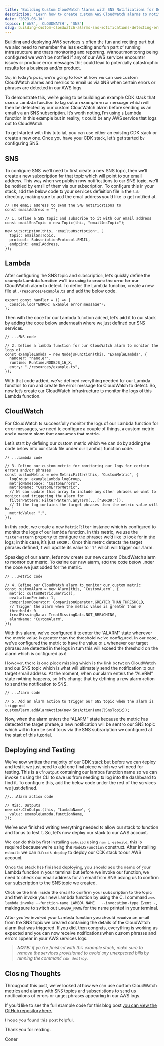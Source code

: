 ```yaml
---
title: 'Building Custom CloudWatch Alarms with SNS Notifications for Detecting Error Messages'
description: 'Learn how to create custom AWS CloudWatch alarms to notify you using AWS SNS when target phrases or errors appear in your CloudWatch logs.'
date: '2023-06-10'
topics: ['AWS', 'CLOUDWATCH', 'SNS']
slug: building-custom-cloudwatch-alarms-sns-notifications-detecting-error-messages
---
```


Building and deploying AWS services is often the fun and exciting part but we also need to remember the less exciting and fun part of running infrastructure and that’s monitoring and reporting. Without monitoring being configured we won’t be notified if any of our AWS services encounter issues or produce error messages this could lead to potentially catastrophic results for a business and/or product.

So, in today’s post, we’re going to look at how we can use custom CloudWatch alarms and metrics to email us via SNS when certain errors or phrases are detected in our AWS logs.

To demonstrate this, we’re going to be building an example CDK stack that uses a Lambda function to log out an example error message which will then be detected by our custom CloudWatch alarm before sending us an email via an SNS subscription. It’s worth noting, I’m using a Lambda function in this example but in reality, it could be any AWS service that logs out to CloudWatch.

To get started with this tutorial, you can use either an existing CDK stack or create a new one. Once you have your CDK stack, let’s get started by configuring SNS.

## SNS

To configure SNS, we’ll need to first create a new SNS topic, then we’ll create a new subscription for that topic which will point to our email address. This way when we publish new notifications to our SNS topic, we’ll be notified by email of them via our subscription. To configure this in your stack, add the below code to your services definition file in the `lib` directory, making sure to add the email address you’d like to get notified at.

```ts:[]:./lib/*-stack.ts:TYPESCRIPT
// The email address to send the SNS notifications to
const emailAddress = "";

// 1. Define a SNS topic and subscribe to it with our email address
const emailSnsTopic = new Topic(this, "emailSnsTopic");

new Subscription(this, "emailSubscription", {
  topic: emailSnsTopic,
  protocol: SubscriptionProtocol.EMAIL,
  endpoint: emailAddress,
});
```

## Lambda

After configuring the SNS topic and subscription, let’s quickly define the example Lambda function we’ll be using to create the error for our CloudWatch alarm to detect. To define the Lambda function, create a new file at `./resources/example.ts` and add the below code.

```ts:[]:./resources/example.ts:TYPESCRIPT
export const handler = () => {
  console.log("ERROR: Example error message");
};
```

Then with the code for our Lambda function added, let’s add it to our stack by adding the code below underneath where we just defined our SNS services.

```ts:[]:./lib/*-stack.ts:TYPESCRIPT
// ...SNS code

// 2. Define a lambda function for our CloudWatch alarm to monitor the logs of
const exampleLambda = new NodejsFunction(this, "ExampleLambda", {
  handler: "handler",
  runtime: Runtime.NODEJS_16_X,
  entry: "./resources/example.ts",
});
```

With that code added, we’ve defined everything needed for our Lambda function to run and create the error message for CloudWatch to detect. So, now let’s create our CloudWatch infrastructure to monitor the logs of this Lambda function.

## CloudWatch

For CloudWatch to successfully monitor the logs of our Lambda function for error messages, we need to configure a couple of things, a custom metric and a custom alarm that consumes that metric.

Let’s start by defining our custom metric which we can do by adding the code below into our stack file under our Lambda function code.

```ts:[]:./lib/*-stack.ts:TYPESCRIPT
// ...Lambda code

// 3. Define our custom metric for monitoring our logs for certain errors and/or phrases
const customMetric = new MetricFilter(this, "CustomMetric", {
  logGroup: exampleLambda.logGroup,
  metricNamespace: "CustomErrors",
  metricName: "CustomErrorMetric",
  // We can update this array to include any other phrases we want to monitor and triggering the alarm for
  filterPattern: FilterPattern.anyTerm(...["ERROR:"]),
  // If the log contains the target phrases then the metric value will be 1
  metricValue: "1",
});
```

In this code, we create a new `MetricFilter` instance which is configured to monitor the logs of our lambda function. In this metric, we use the `filterPattern` property to configure the phrases we’d like to look for in the logs; in this case, it’s just `ERROR:`. Once this metric detects the target phrases defined, it will update its value to `'1'` which will trigger our alarm.

Speaking of our alarm, let’s now create our new custom CloudWatch alarm to monitor our metric. To define our new alarm, add the code below under the code we just added for the metric.

```ts:[]:./lib/*-stack.ts:TYPESCRIPT
// ...Metric code

// 4. Define our CloudWatch alarm to monitor our custom metric
const customAlarm = new Alarm(this, `CustomAlarm`, {
  metric: customMetric.metric(),
  evaluationPeriods: 1,
  comparisonOperator: ComparisonOperator.GREATER_THAN_THRESHOLD,
  // Trigger the alarm when the metric value is greater than 0
  threshold: 0,
  treatMissingData: TreatMissingData.NOT_BREACHING,
  alarmName: "CustomAlarm",
});
```

With this alarm, we’ve configured it to enter the “ALARM” state whenever the metric value is greater than the threshold we’ve configured. In our case, we’ve configured the metric to have the value of `1` whenever our target phrases are detected in the logs in turn this will exceed the threshold on the alarm which is configured as `0`.

However, there is one piece missing which is the link between CloudWatch and our SNS topic which is what will ultimately send the notification to our target email address. At the moment, when our alarm enters the “ALARM” state nothing happens, so let’s change that by defining a new alarm action to send the notification to SNS.

```ts:[]:./lib/*-stack.ts:TYPESCRIPT
// ...Alarm code

// 5. Add an alarm action to trigger our SNS topic when the alarm is triggered
customAlarm.addAlarmAction(new SnsAction(emailSnsTopic));
```

Now, when the alarm enters the “ALARM” state because the metric has detected the target phrase, a new notification will be sent to our SNS topic which will in turn be sent to us via the SNS subscription we configured at the start of this tutorial.

## Deploying and Testing

We’ve now written the majority of our CDK stack but before we can deploy and test it we just need to add one final piece which we will need for testing. This is a `CfnOutput` containing our lambda function name so we can invoke it using the CLI to save us from needing to log into the dashboard to find it. To configure this, add the below code under the rest of the services we just defined.

```ts:[]:./lib/*-stack.ts:TYPESCRIPT
//...Alarm action code

// Misc. Outputs
new cdk.CfnOutput(this, "LambdaName", {
  value: exampleLambda.functionName,
});
```

We’ve now finished writing everything needed to allow our stack to function and for us to test it. So, let’s now deploy our stack to our AWS account.

We can do this by first installing `esbuild` using `npm i esbuild`, this is required because we’re using the `NodeJSFunction` construct. After installing `esbuild` we can run `cdk deploy` to deploy our CDK stack to our AWS account.

Once the stack has finished deploying, you should see the name of your Lambda function in your terminal but before we invoke our function, we need to check our email address for an email from SNS asking us to confirm our subscription to the SNS topic we created.

Click on the link inside the email to confirm your subscription to the topic and then invoke your new Lambda function by using the CLI command `aws lambda invoke --function-name LAMBDA_NAME   --invocation-type Event -`, making sure to switch out `LAMBDA_NAME` for the name printed in your terminal.

After you’ve invoked your Lambda function you should receive an email from the SNS topic we created containing the details of the CloudWatch alarm that was triggered. If you did, then congrats, everything is working as expected and you can now receive notifications when custom phrases and errors appear in your AWS services logs.

> _**NOTE:** if you’re finished with this example stack, make sure to remove the services provisioned to avoid any unexpected bills by running the command `cdk destroy`._

## Closing Thoughts

Throughout this post, we’ve looked at how we can use custom CloudWatch metrics and alarms with SNS topics and subscriptions to send us notifications of errors or target phrases appearing in our AWS logs.

If you’d like to see the full example code for this blog post [you can view the GitHub repository here.](https://github.com/conermurphy/cdk-tutorials/tree/main/cloudwatch-alarms-sns-notifications)

I hope you found this post helpful.

Thank you for reading.

Coner
